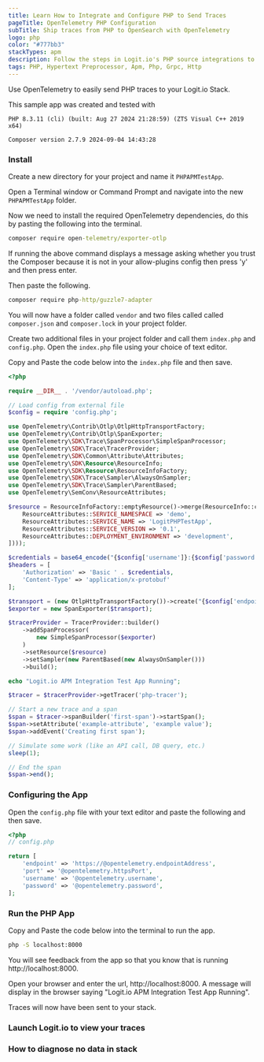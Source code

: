 ```yaml
---
title: Learn How to Integrate and Configure PHP to Send Traces
pageTitle: OpenTelemetry PHP Configuration
subTitle: Ship traces from PHP to OpenSearch with OpenTelemetry
logo: php
color: "#777bb3"
stackTypes: apm
description: Follow the steps in Logit.io's PHP source integrations to ship traces from PHP to OpenSearch with OpenTelemetry.
tags: PHP, Hypertext Preprocessor, Apm, Php, Grpc, Http
---
```


Use OpenTelemetry to easily send PHP traces to your Logit.io Stack.

<Steps>

  <Callout type="info">
  This sample app was created and tested with

  `PHP 8.3.11 (cli) (built: Aug 27 2024 21:28:59) (ZTS Visual C++ 2019 x64)`

  `Composer version 2.7.9 2024-09-04 14:43:28`
  </Callout>

  ### Install

  Create a new directory for your project and name it `PHPAPMTestApp`.

  Open a Terminal window or Command Prompt and navigate into the new `PHPAPMTestApp` folder.

  Now we need to install the required OpenTelemetry dependencies, do this by pasting the following into the terminal.

  ```cmd copy
  composer require open-telemetry/exporter-otlp
  ```

  <Callout type="info">
    If running the above command displays a message asking whether you trust the Composer because it is not in your allow-plugins 
    config then press 'y' and then press enter. 
  </Callout>

  Then paste the following.

  ```cmd copy
  composer require php-http/guzzle7-adapter
  ```

  You will now have a folder called `vendor` and two files called called `composer.json` and `composer.lock` in your project folder.

  Create two additional files in your project folder and call them `index.php` and `config.php`. Open the `index.php` file using your choice of text editor.

  Copy and Paste the code below into the `index.php` file and then save.

  ```php copy filename="index.php" 
  <?php

  require __DIR__ . '/vendor/autoload.php';

  // Load config from external file
  $config = require 'config.php';

  use OpenTelemetry\Contrib\Otlp\OtlpHttpTransportFactory;
  use OpenTelemetry\Contrib\Otlp\SpanExporter;
  use OpenTelemetry\SDK\Trace\SpanProcessor\SimpleSpanProcessor;
  use OpenTelemetry\SDK\Trace\TracerProvider;
  use OpenTelemetry\SDK\Common\Attribute\Attributes;
  use OpenTelemetry\SDK\Resource\ResourceInfo;
  use OpenTelemetry\SDK\Resource\ResourceInfoFactory;
  use OpenTelemetry\SDK\Trace\Sampler\AlwaysOnSampler;
  use OpenTelemetry\SDK\Trace\Sampler\ParentBased;
  use OpenTelemetry\SemConv\ResourceAttributes;

  $resource = ResourceInfoFactory::emptyResource()->merge(ResourceInfo::create(Attributes::create([
      ResourceAttributes::SERVICE_NAMESPACE => 'demo',
      ResourceAttributes::SERVICE_NAME => 'LogitPHPTestApp',
      ResourceAttributes::SERVICE_VERSION => '0.1',
      ResourceAttributes::DEPLOYMENT_ENVIRONMENT => 'development',
  ])));

  $credentials = base64_encode("{$config['username']}:{$config['password']}"); 
  $headers = [
      'Authorization' => 'Basic ' . $credentials,
      'Content-Type' => 'application/x-protobuf'
  ];

  $transport = (new OtlpHttpTransportFactory())->create("{$config['endpoint']}:{$config['port']}/v1/traces", 'application/x-protobuf', $headers);
  $exporter = new SpanExporter($transport);

  $tracerProvider = TracerProvider::builder()
      ->addSpanProcessor(
          new SimpleSpanProcessor($exporter)
      )
      ->setResource($resource)
      ->setSampler(new ParentBased(new AlwaysOnSampler()))
      ->build();

  echo "Logit.io APM Integration Test App Running";

  $tracer = $tracerProvider->getTracer('php-tracer');

  // Start a new trace and a span
  $span = $tracer->spanBuilder('first-span')->startSpan();
  $span->setAttribute('example-attribute', 'example value');
  $span->addEvent('Creating first span');

  // Simulate some work (like an API call, DB query, etc.)
  sleep(1);

  // End the span
  $span->end();
  ```

  ### Configuring the App

  Open the `config.php` file with your text editor and paste the following and then save.

  <MissingOtelDetailsCallout />

  ```php copy filename="config.php" /@opentelemetry.password/  /@opentelemetry.username/ /@opentelemetry.httpsPort/ /@opentelemetry.endpointAddress/
  <?php
  // config.php

  return [
      'endpoint' => 'https://@opentelemetry.endpointAddress',
      'port' => '@opentelemetry.httpsPort',
      'username' => '@opentelemetry.username',
      'password' => '@opentelemetry.password',
  ];
  ```

  ### Run the PHP App

  Copy and Paste the code below into the terminal to run the app.

  ```cmd copy
  php -S localhost:8000
  ```

  You will see feedback from the app so that you know that is running http://localhost:8000.

  Open your browser and enter the url, http://localhost:8000. A message will display in the browser saying "Logit.io APM Integration Test App Running".

  Traces will now have been sent to your stack.

  ### Launch Logit.io to view your traces

  <LaunchVisualizer type="apm" />

  ### How to diagnose no data in stack

  <DiagnoseNoData />

</Steps>